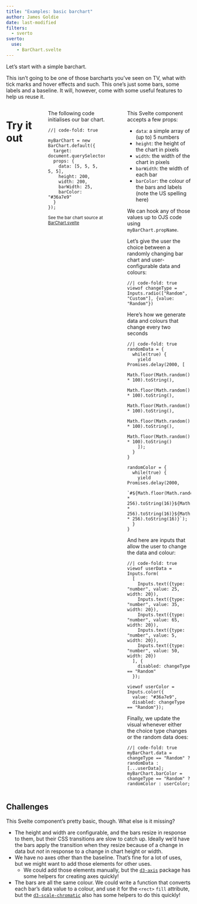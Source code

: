 ```yaml
---
title: "Examples: basic barchart"
author: James Goldie
date: last-modified
filters:
  - sverto
sverto:
  use:
    - BarChart.svelte
---
```


Let's start with a simple barchart.

This isn't going to be one of those barcharts you've seen on TV, what with tick marks and hover effects and such. This one's just some bars, some labels and a baseline. It will, however, come with some useful features to help us reuse it.

::::: {.columns .column-page}

# Try it out

::::{.column width="40%"}

The following code initialises our bar chart.

```ojs
//| code-fold: true

myBarChart = new BarChart.default({
  target: document.querySelector("#mybarchart"),
  props: {
    data: [5, 5, 5, 5, 5],
    height: 200,
    width: 200,
    barWidth: 25,
    barColor: "#36a7e9"
  }
});
```

:::{#mybarchart}
:::

[See the bar chart source at [BarChart.svelte](./BarChart.svelte)]{style="font-size: smaller; font-color: #999999"}

::::

<!-- TODO - .svelte file content here? -->

::::{.column width="5%"}
::::


::::{.column width="45%"}
This Svelte component accepts a few props:

* `data`: a simple array of (up to) 5 numbers
* `height`: the height of the chart in pixels
* `width`: the width of the chart in pixels
* `barWidth`: the width of each bar
* `barColor`: the colour of the bars and labels (note the US spelling here)

We can hook any of those values up to OJS code using `myBarChart.propName`.

Let's give the user the choice between a randomly changing bar chart and user-configurable data and colours:

```ojs
//| code-fold: true
viewof changeType = Inputs.radio(["Random", "Custom"], {value: "Random"})
```

Here's how we generate data and colours that change every two seconds

```ojs
//| code-fold: true
randomData = {
  while(true) {
    yield Promises.delay(2000, [
      Math.floor(Math.random() * 100).toString(),
      Math.floor(Math.random() * 100).toString(),
      Math.floor(Math.random() * 100).toString(),
      Math.floor(Math.random() * 100).toString(),
      Math.floor(Math.random() * 100).toString()
    ]);
  }
}

randomColor = {
  while(true) {
    yield Promises.delay(2000,
    `#${Math.floor(Math.random() * 256).toString(16)}${Math.floor(Math.random() * 256).toString(16)}${Math.floor(Math.random() * 256).toString(16)}`);
  }
}
```

And here are inputs that allow the user to change the data and colour:

```ojs
//| code-fold: true
viewof userData = Inputs.form(
  [
    Inputs.text({type: "number", value: 25, width: 20}),
    Inputs.text({type: "number", value: 35, width: 20}),
    Inputs.text({type: "number", value: 65, width: 20}),
    Inputs.text({type: "number", value: 5, width: 20}),
    Inputs.text({type: "number", value: 50, width: 20})
  ], {
    disabled: changeType == "Random"
  });

viewof userColor = Inputs.color({
  value: "#36a7e9",
  disabled: changeType == "Random"});
```

Finally, we update the visual whenever either the choice type changes or the random data does:

```ojs
//| code-fold: true
myBarChart.data = changeType == "Random" ? randomData : [...userData];
myBarChart.barColor = changeType == "Random" ? randomColor : userColor;
```
::::

:::::

## Challenges

This Svelte component's pretty basic, though. What else is it missing?

* The height and width are configurable, and the bars resize in response to them, but their CSS transitions are slow to catch up. Ideally we'd have the bars apply the transition when they resize because of a change in data but _not_ in response to a change in chart height or width.
* We have no axes other than the baseline. That's fine for a lot of uses, but we might want to add those elements for other uses.
  - We could add those elements manually, but the [`d3-axis`](https://github.com/d3/d3-axis) package has some helpers for creating axes quickly!
* The bars are all the same colour. We could write a function that converts each bar's data value to a colour, and use it for the `<rect>` `fill` attribute, but the [`d3-scale-chromatic`](https://github.com/d3/d3-scale-chromatic) also has some helpers to do this quickly!